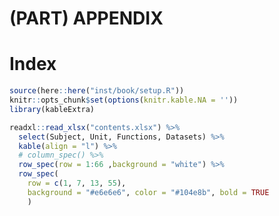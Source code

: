 
# (PART) APPENDIX {-}

# Index {#contents}

```r
source(here::here("inst/book/setup.R"))
knitr::opts_chunk$set(options(knitr.kable.NA = ''))
library(kableExtra)
```

```r
readxl::read_xlsx("contents.xlsx") %>%
  select(Subject, Unit, Functions, Datasets) %>%
  kable(align = "l") %>%
  # column_spec() %>%
  row_spec(row = 1:66 ,background = "white") %>%
  row_spec(
    row = c(1, 7, 13, 55),
    background = "#e6e6e6", color = "#104e8b", bold = TRUE
    )
  
```

